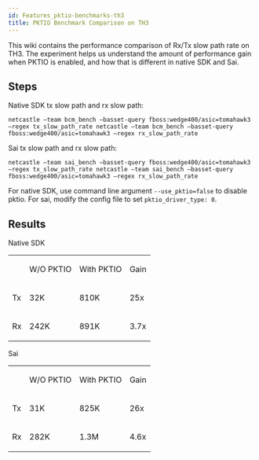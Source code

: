 ```yaml
---
id: Features_pktio-benchmarks-th3
title: PKTIO Benchmark Comparison on TH3
---
```


This wiki contains the performance comparison of Rx/Tx slow path rate on TH3. The experiment helps us understand the amount of performance gain when PKTIO is enabled, and how that is different in native SDK and Sai.

## Steps

Native SDK tx slow path and rx slow path:
```
netcastle –team bcm_bench –basset-query fboss:wedge400/asic=tomahawk3 –regex tx_slow_path_rate netcastle –team bcm_bench –basset-query fboss:wedge400/asic=tomahawk3 –regex rx_slow_path_rate
```

Sai tx slow path and rx slow path:
```
netcastle –team sai_bench –basset-query fboss:wedge400/asic=tomahawk3 –regex tx_slow_path_rate netcastle –team sai_bench –basset-query fboss:wedge400/asic=tomahawk3 –regex rx_slow_path_rate
```

For native SDK, use command line argument `--use_pktio=false` to disable pktio. For sai, modify the config file to set `pktio_driver_type: 0`.

## Results

Native SDK


<table>
  <tbody>
    <tr>
      <td />
      <td>
        <p>
W/O PKTIO
        </p></td>
      <td>
        <p>
With PKTIO
        </p></td>
      <td>
        <p>
Gain
        </p></td>
    </tr>
    <tr>
      <td>
        <p>
Tx
        </p></td>
      <td>
        <p>
32K
        </p></td>
      <td>
        <p>
810K
        </p></td>
      <td>
        <p>
25x
        </p></td>
    </tr>
    <tr>
      <td>
        <p>
Rx
        </p></td>
      <td>
        <p>
242K
        </p></td>
      <td>
        <p>
891K
        </p></td>
      <td>
        <p>
3.7x
        </p></td>
    </tr>
  </tbody>
</table>

Sai


<table>
  <tbody>
    <tr>
      <td />
      <td>
        <p>
W/O PKTIO
        </p></td>
      <td>
        <p>
With PKTIO
        </p></td>
      <td>
        <p>
Gain
        </p></td>
    </tr>
    <tr>
      <td>
        <p>
Tx
        </p></td>
      <td>
        <p>
31K
        </p></td>
      <td>
        <p>
825K
        </p></td>
      <td>
        <p>
26x
        </p></td>
    </tr>
    <tr>
      <td>
        <p>
Rx
        </p></td>
      <td>
        <p>
282K
        </p></td>
      <td>
        <p>
1.3M
        </p></td>
      <td>
        <p>
4.6x
        </p></td>
    </tr>
  </tbody>
</table>
